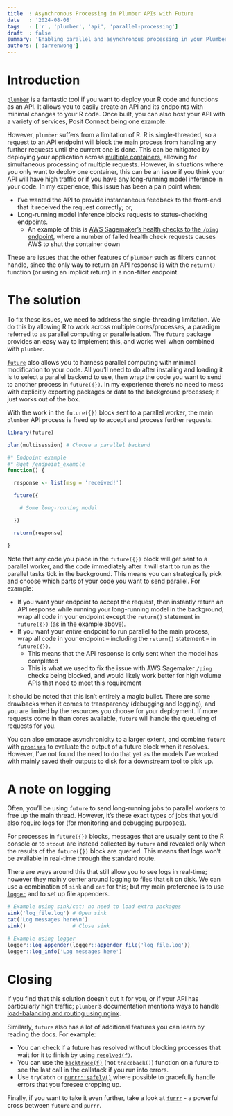 ```yaml
---
title  : Asynchronous Processing in Plumber APIs with Future
date   : '2024-08-08'
tags   : ['r', 'plumber', 'api', 'parallel-processing']
draft  : false
summary: 'Enabling parallel and asynchronous processing in your Plumber APIs using the future package'
authors: ['darrenwong']
---
```


# Introduction
[`plumber`](https://www.rplumber.io/) is a fantastic tool if you want to deploy your R code and functions as an API. It allows you to easily create an API and its endpoints with minimal changes to your R code. Once built, you can also host your API with a variety of services, Posit Connect being one example.

However, `plumber` suffers from a limitation of R. R is single-threaded, so a request to an API endpoint will block the main process from handling any further requests until the current one is done. This can be mitigated by deploying your application across [multiple containers](https://www.rplumber.io/articles/hosting.html#docker-advanced), allowing for simultaneous processing of multiple requests. However, in situations where you only want to deploy one container, this can be an issue if you think your API will have high traffic or if you have any long-running model inference in your code. In my experience, this issue has been a pain point when:

-	I’ve wanted the API to provide instantaneous feedback to the front-end that it received the request correctly; or,
-	Long-running model inference blocks requests to status-checking endpoints.
    -	An example of this is [AWS Sagemaker’s health checks to the `/ping` endpoint](https://docs.aws.amazon.com/sagemaker/latest/dg/your-algorithms-inference-code.html#your-algorithms-inference-algo-ping-requests), where a number of failed health check requests causes AWS to shut the container down

These are issues that the other features of `plumber` such as filters cannot handle, since the only way to return an API response is with the `return()` function (or using an implicit return) in a non-filter endpoint.

# The solution
To fix these issues, we need to address the single-threading limitation. We do this by allowing R to work across multiple cores/processes, a paradigm referred to as parallel computing or parallelisation. The `future` package provides an easy way to implement this, and works well when combined with `plumber`. 

[`future`](https://future.futureverse.org/) also allows you to harness parallel computing with minimal modification to your code. All you’ll need to do after installing and loading it is to select a parallel backend to use, then wrap the code you want to send to another process in `future({})`. In my experience there’s no need to mess with explicitly exporting packages or data to the background processes; it just works out of the box. 

With the work in the `future({})` block sent to a parallel worker, the main `plumber` API process is freed up to accept and process further requests.

```r:plumber.R
library(future)

plan(multisession) # Choose a parallel backend

#* Endpoint example
#* @get /endpoint_example
function() {

  response <- list(msg = 'received!')

  future({

    # Some long-running model

  })

  return(response)

}
```

Note that any code you place in the `future({})` block will get sent to a parallel worker, and the code immediately after it will start to run as the parallel tasks tick in the background. This means you can strategically pick and choose which parts of your code you want to send parallel. For example:

-	If you want your endpoint to accept the request, then instantly return an API response while running your long-running model in the background; wrap all code in your endpoint except the `return()` statement in `future({})` (as in the example above).
-	If you want your *entire* endpoint to run parallel to the main process, wrap all code in your endpoint – including the `return()` statement – in `future({})`.
    -	This means that the API response is only sent when the model has completed
    -	This is what we used to fix the issue with AWS Sagemaker `/ping` checks being blocked, and would likely work better for high volume APIs that need to meet this requirement

It should be noted that this isn’t entirely a magic bullet. There are some drawbacks when it comes to transparency (debugging and logging), and you are limited by the resources you choose for your deployment. If more requests come in than cores available, `future` will handle the queueing of requests for you.

You can also embrace asynchronicity to a larger extent, and combine `future` with [`promises`](https://rstudio.github.io/promises/articles/promises_02_intro.html) to evaluate the output of a future block when it resolves. However, I’ve not found the need to do that yet as the models I’ve worked with mainly saved their outputs to disk for a downstream tool to pick up.

# A note on logging

Often, you’ll be using `future` to send long-running jobs to parallel workers to free up the main thread. However, it’s these exact types of jobs that you’d also require logs for (for monitoring and debugging purposes).

For processes in `future({})` blocks, messages that are usually sent to the R console or to `stdout` are instead collected by `future` and revealed only when the results of the `future({})` block are queried. This means that logs won’t be available in real-time through the standard route.

There are ways around this that still allow you to see logs in real-time; however they mainly center around logging to files that sit on disk. We can use a combination of `sink` and `cat` for this; but my main preference is to use [`logger`](https://daroczig.github.io/logger/) and to set up file appenders.

```r
# Example using sink/cat; no need to load extra packages
sink('log_file.log') # Open sink
cat('Log messages here\n')
sink()               # Close sink

# Example using logger
logger::log_appender(logger::appender_file('log_file.log'))
logger::log_info('Log messages here')
```
# Closing

If you find that this solution doesn’t cut it for you, or if your API has particularly high traffic; `plumber`’s documentation mentions ways to handle [load-balancing and routing using nginx](https://www.rplumber.io/articles/hosting.html#multiple-applications-on-one-port).

Similarly, `future` also has a lot of additional features you can learn by reading the docs. For example:
-	You can check if a future has resolved without blocking processes that wait for it to finish by using [`resolved(f)`](https://future.futureverse.org/reference/resolved.html).
-	You can use the [`backtrace(f)`](https://future.futureverse.org/reference/backtrace.html?q=backtrace) (not `traceback()`) function on a future to see the last call in the callstack if you run into errors.
-	Use `tryCatch` or [`purrr::safely()`](https://purrr.tidyverse.org/reference/safely.html) where possible to gracefully handle errors that you foresee cropping up.

Finally, if you want to take it even further, take a look at [`furrr`](https://furrr.futureverse.org/) - a powerful cross between `future` and `purrr`.